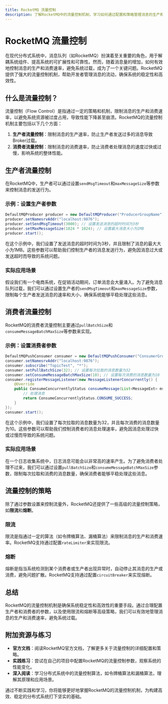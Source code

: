 ```yaml
---
title: RocketMQ 流量控制
description: 了解RocketMQ中的流量控制机制，学习如何通过配置和策略管理消息的生产和消费速率，确保系统的稳定性和高效性。
---
```


# RocketMQ 流量控制

在现代分布式系统中，消息队列（如RocketMQ）扮演着至关重要的角色，用于解耦系统组件、提高系统的可扩展性和可靠性。然而，随着消息量的增加，如何有效地控制消息的生产和消费速率，避免系统过载，成为了一个关键问题。RocketMQ提供了强大的流量控制机制，帮助开发者管理消息的流动，确保系统的稳定性和高效性。

## 什么是流量控制？

流量控制（Flow Control）是指通过一定的策略和机制，限制消息的生产和消费速率，以避免系统资源被过度占用，导致性能下降甚至崩溃。RocketMQ的流量控制机制主要包括以下几个方面：

1. **生产者流量控制**：限制消息的生产速率，防止生产者发送过多的消息导致Broker过载。
2. **消费者流量控制**：限制消息的消费速率，防止消费者处理消息的速度过快或过慢，影响系统的整体性能。

## 生产者流量控制

在RocketMQ中，生产者可以通过设置`sendMsgTimeout`和`maxMessageSize`等参数来控制消息的发送行为。

### 示例：设置生产者参数

```java
DefaultMQProducer producer = new DefaultMQProducer("ProducerGroupName");
producer.setNamesrvAddr("localhost:9876");
producer.setSendMsgTimeout(3000); // 设置发送消息的超时时间为3秒
producer.setMaxMessageSize(1024 * 1024); // 设置最大消息大小为1MB
producer.start();
```

在这个示例中，我们设置了发送消息的超时时间为3秒，并且限制了消息的最大大小为1MB。这些参数可以帮助我们控制生产者的消息发送行为，避免因消息过大或发送超时而导致的系统问题。

### 实际应用场景

假设我们有一个电商系统，在促销活动期间，订单消息会大量涌入。为了避免消息队列过载，我们可以通过设置生产者的`sendMsgTimeout`和`maxMessageSize`参数，限制每个生产者发送消息的速率和大小，确保系统能够平稳处理这些消息。

## 消费者流量控制

RocketMQ的消费者流量控制主要通过`pullBatchSize`和`consumeMessageBatchMaxSize`等参数来实现。

### 示例：设置消费者参数

```java
DefaultMQPushConsumer consumer = new DefaultMQPushConsumer("ConsumerGroupName");
consumer.setNamesrvAddr("localhost:9876");
consumer.subscribe("TopicTest", "*");
consumer.setPullBatchSize(32); // 设置每次拉取的消息数量为32
consumer.setConsumeMessageBatchMaxSize(10); // 设置每次消费的消息数量为10
consumer.registerMessageListener(new MessageListenerConcurrently() {
    @Override
    public ConsumeConcurrentlyStatus consumeMessage(List<MessageExt> msgs, ConsumeConcurrentlyContext context) {
        // 处理消息
        return ConsumeConcurrentlyStatus.CONSUME_SUCCESS;
    }
});
consumer.start();
```

在这个示例中，我们设置了每次拉取的消息数量为32，并且每次消费的消息数量为10。这些参数可以帮助我们控制消费者的消息处理速率，避免因消息处理过快或过慢而导致的系统问题。

### 实际应用场景

在一个日志收集系统中，日志消息可能会以非常高的速率产生。为了避免消费者处理不过来，我们可以通过设置`pullBatchSize`和`consumeMessageBatchMaxSize`参数，限制每次拉取和消费的消息数量，确保消费者能够平稳处理这些消息。

## 流量控制的策略

除了通过参数设置来控制流量外，RocketMQ还提供了一些高级的流量控制策略，如**限流**和**熔断**。

### 限流

限流是指通过一定的算法（如令牌桶算法、漏桶算法）来限制消息的生产和消费速率。RocketMQ支持通过配置`rateLimiter`来实现限流。

### 熔断

熔断是指当系统检测到某个消费者或生产者出现异常时，自动停止其消息的生产或消费，避免问题扩散。RocketMQ支持通过配置`circuitBreaker`来实现熔断。

## 总结

RocketMQ的流量控制机制是确保系统稳定性和高效性的重要手段。通过合理配置生产者和消费者的参数，以及使用限流和熔断等高级策略，我们可以有效地管理消息的生产和消费速率，避免系统过载。

## 附加资源与练习

- **官方文档**：阅读RocketMQ官方文档，了解更多关于流量控制的详细配置和策略。
- **实践练习**：尝试在自己的项目中配置RocketMQ的流量控制参数，观察系统的性能变化。
- **深入阅读**：学习分布式系统中的流量控制算法，如令牌桶算法和漏桶算法，理解其原理和应用场景。

通过不断实践和学习，你将能够更好地掌握RocketMQ的流量控制机制，为构建高效、稳定的分布式系统打下坚实的基础。